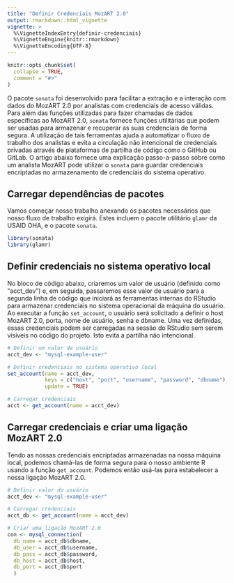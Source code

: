```yaml
---
title: "Definir Credenciais MozART 2.0"
output: rmarkdown::html_vignette
vignette: >
  %\VignetteIndexEntry{definir-credenciais}
  %\VignetteEngine{knitr::rmarkdown}
  %\VignetteEncoding{UTF-8}
---
```


```r
knitr::opts_chunk$set(
  collapse = TRUE,
  comment = "#>"
)
```


O pacote `sonata` foi desenvolvido para facilitar a extração e a interação com dados do MozART 2.0 por analistas com credenciais de acesso válidas. Para além das funções utilizadas para fazer chamadas de dados específicas ao MozART 2.0, `sonata` fornece funções utilitárias que podem ser usadas para armazenar e recuperar as suas credenciais de forma segura. A utilização de tais ferramentas ajuda a automatizar o fluxo de trabalho dos analistas e evita a circulação não intencional de credenciais privadas através de plataformas de partilha de código como o GitHub ou GitLab.  O artigo abaixo fornece uma explicação passo-a-passo sobre como um analista MozART pode utilizar o `sonata` para guardar credenciais encriptadas no armazenamento de credenciais do sistema operativo.

## Carregar dependências de pacotes

Vamos começar nosso trabalho anexando os pacotes necessários que nosso fluxo de trabalho exigirá.  Estes incluem o pacote utilitário `glamr` da USAID OHA, e o pacote `sonata`.

```r
library(sonata)
library(glamr)
```

## Definir credenciais no sistema operativo local

No bloco de código abaixo, criaremos um valor de usuário (definido como “acct_dev”) e, em seguida, passaremos esse valor de usuário para a segunda linha de código que iniciará as ferramentas internas do RStudio para armazenar credenciais no sistema operacional da máquina do usuário. Ao executar a função `set_account`, o usuário será solicitado a definir o host MozART 2.0, porta, nome de usuário, senha e dbname.  Uma vez definidas, essas credenciais podem ser carregadas na sessão do RStudio sem serem visíveis no código do projeto.  Isto evita a partilha não intencional.

```r
# Definir um valor de usuário
acct_dev <- "mysql-example-user"

# Definir credenciais no sistema operativo local
set_account(name = acct_dev, 
            keys = c("host", "port", "username", "password", "dbname"), 
            update = TRUE)

# Carregar credenciais
acct <- get_account(name = acct_dev)
```

## Carregar credenciais e criar uma ligação MozART 2.0

Tendo as nossas credenciais encriptadas armazenadas na nossa máquina local, podemos chamá-las de forma segura para o nosso ambiente R usando a função `get_account`.  Podemos então usá-las para estabelecer a nossa ligação MozART 2.0.

```r
# Definir valor do usuário
acct_dev <- "mysql-example-user"

# Carregar credenciais
acct_db <- get_account(name = acct_dev)

# Criar uma ligação MozART 2.0
con <- mysql_connection(
  db_name = acct_db$dbname, 
  db_user = acct_db$username,
  db_pass = acct_db$password, 
  db_host = acct_db$host, 
  db_port = acct_db$port
  )
```

